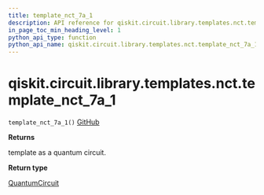 ```yaml
---
title: template_nct_7a_1
description: API reference for qiskit.circuit.library.templates.nct.template_nct_7a_1
in_page_toc_min_heading_level: 1
python_api_type: function
python_api_name: qiskit.circuit.library.templates.nct.template_nct_7a_1
---
```


# qiskit.circuit.library.templates.nct.template\_nct\_7a\_1

<span id="qiskit.circuit.library.templates.nct.template_nct_7a_1" />

`template_nct_7a_1()` [GitHub](https://github.com/qiskit/qiskit/tree/stable/0.21/qiskit/circuit/library/templates/nct/template_nct_7a_1.py "view source code")

**Returns**

template as a quantum circuit.

**Return type**

[QuantumCircuit](qiskit.circuit.QuantumCircuit "qiskit.circuit.QuantumCircuit")

